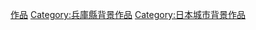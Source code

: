 {{DEFAULTSORT:Kōbe}}
[[Category:神戶市|作品]]
[[Category:兵庫縣背景作品|Category:兵庫縣背景作品]]
[[Category:日本城市背景作品|Category:日本城市背景作品]]